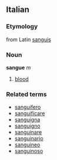 ==Italian==
===Etymology===
from Latin [[sanguis]]
===Noun===
'''sangue''' ''m''

# [[blood]]

===Related terms===
*[[sanguifero]]
*[[sanguificare]]
*[[sanguigna]]
*[[sanguigno]]
*[[sanguinare]]
*[[sanguinario]]
*[[sanguineo]]
*[[sanguinoso]]